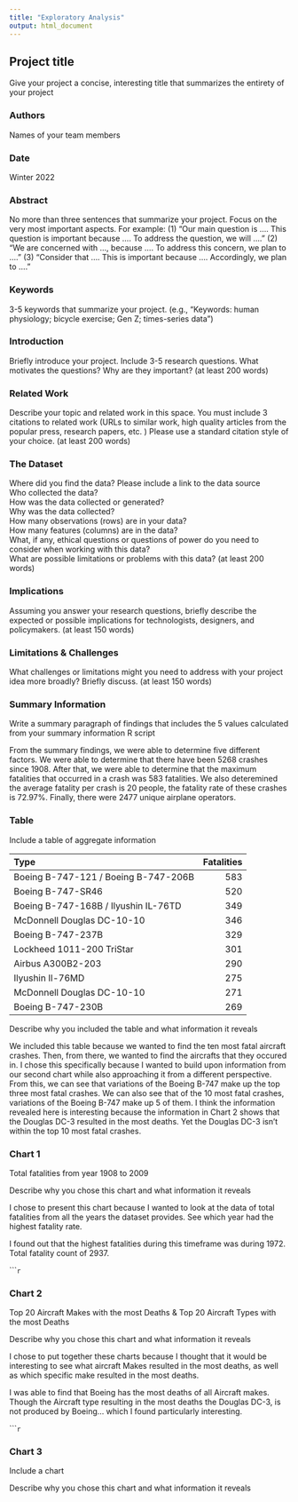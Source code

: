 ```yaml
---
title: "Exploratory Analysis"
output: html_document
---
```


## Project title

Give your project a concise, interesting title that summarizes the entirety of your project

### Authors

Names of your team members

### Date

Winter 2022

### Abstract

No more than three sentences that summarize your project. Focus on the very most important aspects. For example: (1) "Our main question is .... This question is important because .... To address the question, we will ...." (2) "We are concerned with ..., because .... To address this concern, we plan to ...." (3) "Consider that .... This is important because .... Accordingly, we plan to ...."

### Keywords

3-5 keywords that summarize your project.
(e.g., "Keywords: human physiology; bicycle exercise; Gen Z; times-series data")

### Introduction  

Briefly introduce your project.  Include 3-5 research questions. What motivates the questions? Why are they important? (at least 200 words)

### Related Work  

Describe your topic and related work in this space. You must include 3 citations to related work (URLs to similar work, high quality articles from the popular press, research papers, etc. ) Please use a standard citation style of your choice. (at least 200 words)

### The Dataset

Where did you find the data? Please include a link to the data source  
Who collected the data?  
How was the data collected or generated?  
Why was the data collected?  
How many observations (rows) are in your data?  
How many features (columns) are in the data?  
What, if any, ethical questions or questions of power do you need to consider when working with this data?  
What are possible limitations or problems with this data?   (at least 200 words)

### Implications

Assuming you answer your research questions, briefly describe the expected or possible implications for technologists, designers, and policymakers. (at least 150 words)

### Limitations & Challenges
What challenges or limitations might you need to address with your project idea more broadly? Briefly discuss. (at least 150 words)

### Summary Information

Write a summary paragraph of findings that includes the 5 values calculated from your summary information R script

From the summary findings, we were able to determine five different factors. We were able to determine that there have been 5268 crashes since 1908. 
After that, we were able to determine that the maximum fatalities that occurred in a crash was 583 fatalities. 
We also deteremined the average fatality per crash is 20 people, the fatality rate of these crashes is 72.97%.
Finally, there were 2477 unique airplane operators.

### Table

Include a table of aggregate information

|Type                                 | Fatalities|
|:------------------------------------|----------:|
|Boeing B-747-121 / Boeing B-747-206B |        583|
|Boeing B-747-SR46                    |        520|
|Boeing B-747-168B / Ilyushin IL-76TD |        349|
|McDonnell Douglas DC-10-10           |        346|
|Boeing B-747-237B                    |        329|
|Lockheed 1011-200 TriStar            |        301|
|Airbus A300B2-203                    |        290|
|Ilyushin Il-76MD                     |        275|
|McDonnell Douglas DC-10-10           |        271|
|Boeing B-747-230B                    |        269|

Describe why you included the table and what information it reveals

We included this table because we wanted to find the ten most fatal aircraft crashes. 
Then, from there, we wanted to find the aircrafts that they occured in.
I chose this specifically because I wanted to build upon information from our second chart while also approaching it from a different perspective.
From this, we can see that variations of the Boeing B-747 make up the top three most fatal crashes.
We can also see that of the 10 most fatal crashes, variations of the Boeing B-747 make up 5 of them. 
I think the information revealed here is interesting because the information in Chart 2 shows that the Douglas DC-3 resulted in the most deaths.
Yet the Douglas DC-3 isn't within the top 10 most fatal crashes.

### Chart 1

Total fatalities from year 1908 to 2009

Describe why you chose this chart and what information it reveals

I chose to present this chart because I wanted to look at the data of total fatalities
from all the years the dataset provides. See which year had the highest fatality rate.

I found out that the highest fatalities during this timeframe was during 1972.
Total fatality count of 2937.

``````r
```

### Chart 2

Top 20 Aircraft Makes with the most Deaths & Top 20 Aircraft Types with the most Deaths

Describe why you chose this chart and what information it reveals

I chose to put together these charts because I thought that it would be interesting to see what aircraft Makes resulted in the most deaths, as well as which specific make resulted in the most deaths.

I was able to find that Boeing has the most deaths of all Aircraft makes. Though the Aircraft type resulting in the most deaths the Douglas DC-3, is not produced by Boeing... which I found particularly interesting.

``````r
```

### Chart 3

Include a chart

Describe why you chose this chart and what information it reveals
